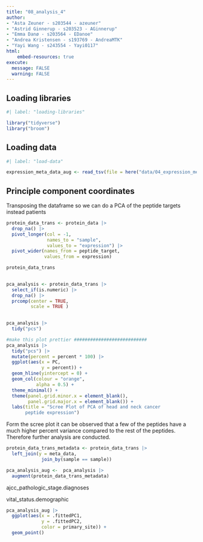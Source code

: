 ```yaml
---
title: "08_analysis_4"
author:
- "Asta Zeuner - s203544 - azeuner"
- "Astrid Ginnerup - s203523 - AGinnerup"
- "Emma Danø - s203564 - EDanoe"
- "Andrea Kristensen - s193769 - AndreaMTK"
- "Yayi Wang - s243554 - Yayi0117"
html: 
    embed-resources: true
execute: 
  message: FALSE
  warning: FALSE
---
```


## Loading libraries

```r
#| label: "loading-libraries"

library("tidyverse")
library("broom")

```

## Loading data

```r
#| label: "load-data" 

expression_meta_data_aug <- read_tsv(file = here("data/04_expression_meta_data_aug.tsv.gz"))

```

## Principle component coordinates

Transposing the dataframe so we can do a PCA of the peptide targets instead patients

```r

protein_data_trans <- protein_data |> 
  drop_na() |> 
  pivot_longer(col = -1,
               names_to = "sample",
               values_to = "expression") |> 
  pivot_wider(names_from = peptide_target,
              values_from = expression)

protein_data_trans
 
```

```r
pca_analysis <- protein_data_trans |> 
  select_if(is.numeric) |> 
  drop_na() |> 
  prcomp(center = TRUE,
         scale = TRUE )
  
```

```r
pca_analysis |> 
  tidy("pcs")
```

```r

#make this plot prettier ###########################
pca_analysis |>
  tidy("pcs") |> 
  mutate(percent = percent * 100) |> 
  ggplot(aes(x = PC,
             y = percent)) +
  geom_hline(yintercept = 0) +
  geom_col(colour = "orange",
           alpha = 0.5) +
  theme_minimal() +
  theme(panel.grid.minor.x = element_blank(),
        panel.grid.major.x = element_blank()) +
  labs(title = "Scree Plot of PCA of head and neck cancer 
       peptide expression")
```

Form the scree plot it can be observed that a few of the peptides have a much higher percent variance compared to the rest of the peptides. Therefore further analysis are conducted.

```r
protein_data_trans_metadata <- protein_data_trans |> 
  left_join(y = meta_data, 
             join_by(sample == sample)) 
```

```r

pca_analysis_aug <-  pca_analysis |> 
  augment(protein_data_trans_metadata)

```

ajcc_pathologic_stage.diagnoses

vital_status.demographic

```r
pca_analysis_aug |> 
  ggplot(aes(x = .fittedPC1, 
             y = .fittedPC2, 
             color = primary_site)) + 
  geom_point() 
```
